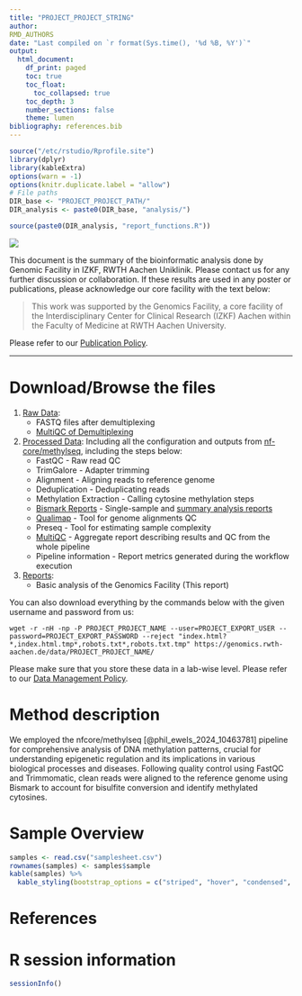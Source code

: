 ```yaml
---
title: "PROJECT_PROJECT_STRING"
author: 
RMD_AUTHORS
date: "Last compiled on `r format(Sys.time(), '%d %B, %Y')`"
output:
  html_document:
    df_print: paged
    toc: true
    toc_float:
      toc_collapsed: true
    toc_depth: 3
    number_sections: false
    theme: lumen
bibliography: references.bib
---
```


```r
source("/etc/rstudio/Rprofile.site")
library(dplyr)
library(kableExtra)
options(warn = -1)
options(knitr.duplicate.label = "allow")
# File paths
DIR_base <- "PROJECT_PROJECT_PATH/"
DIR_analysis <- paste0(DIR_base, "analysis/")

source(paste0(DIR_analysis, "report_functions.R"))
```

![](RMD_INSTITUTE_LOGO)

This document is the summary of the bioinformatic analysis done by Genomic Facility in IZKF, RWTH Aachen Uniklinik. Please contact us for any further discussion or collaboration. If these results are used in any poster or publications, please acknowledge our core facility with the text below:

> This work was supported by the Genomics Facility, a core facility of the Interdisciplinary Center for Clinical Research (IZKF) Aachen within the Faculty of Medicine at RWTH Aachen University.

Please refer to our [Publication Policy](https://genomics.rwth-aachen.de/services/publication-policy/).

***

# Download/Browse the files

1. [Raw Data](EXPORT_URL/PROJECT_PROJECT_NAME/1_Raw_data): 
    * FASTQ files after demultiplexing
    * [MultiQC of Demultiplexing](EXPORT_URL/PROJECT_PROJECT_NAME/1_Raw_data/FASTQ/multiqc/multiqc_report.html)
2. [Processed Data](EXPORT_URL/PROJECT_PROJECT_NAME/2_Processed_data): 
   Including all the configuration and outputs from [nf-core/methylseq](https://nf-co.re/methylseq), including the steps below:
    * FastQC - Raw read QC
    * TrimGalore - Adapter trimming
    * Alignment - Aligning reads to reference genome
    * Deduplication - Deduplicating reads
    * Methylation Extraction - Calling cytosine methylation steps
    * [Bismark Reports](EXPORT_URL/PROJECT_PROJECT_NAME/2_Processed_data/nfcore_methylseq/results/bismark/reports/) - Single-sample and [summary analysis reports](EXPORT_URL/PROJECT_PROJECT_NAME/2_Processed_data/nfcore_methylseq/results/bismark/summary/bismark_summary_report.html)
    * [Qualimap](EXPORT_URL/PROJECT_PROJECT_NAME/2_Processed_data/nfcore_methylseq/results/qualimap/) - Tool for genome alignments QC
    * Preseq - Tool for estimating sample complexity
    * [MultiQC](EXPORT_URL/PROJECT_PROJECT_NAME/2_Processed_data/nfcore_methylseq/results/multiqc/bismark/multiqc_report.html) - Aggregate report describing results and QC from the whole pipeline
    * Pipeline information - Report metrics generated during the workflow execution
3. [Reports](EXPORT_URL/PROJECT_PROJECT_NAME/3_Reports):
    * Basic analysis of the Genomics Facility (This report)
  
You can also download everything by the commands below with the given username and password from us:

```
wget -r -nH -np -P PROJECT_PROJECT_NAME --user=PROJECT_EXPORT_USER --password=PROJECT_EXPORT_PASSWORD --reject "index.html?*,index.html.tmp*,robots.txt*,robots.txt.tmp" https://genomics.rwth-aachen.de/data/PROJECT_PROJECT_NAME/
```

Please make sure that you store these data in a lab-wise level. Please refer to our [Data Management Policy](https://genomics.rwth-aachen.de/services/data-management-policy/).

\textcolor{red}{Your data will be deleted according to this policy automatically. Please download everything.}

# Method description

We employed the nfcore/methylseq [@phil_ewels_2024_10463781] pipeline for comprehensive analysis of DNA methylation patterns, crucial for understanding epigenetic regulation and its implications in various biological processes and diseases. Following quality control using FastQC and Trimmomatic, clean reads were aligned to the reference genome using Bismark to account for bisulfite conversion and identify methylated cytosines.

# Sample Overview

```r
samples <- read.csv("samplesheet.csv")
rownames(samples) <- samples$sample
kable(samples) %>%
  kable_styling(bootstrap_options = c("striped", "hover", "condensed", "responsive"), full_width = FALSE)
```

<!-- INSERTING POINT -->

# References

<div id="refs"></div>


# R session information

```r
sessionInfo()
```